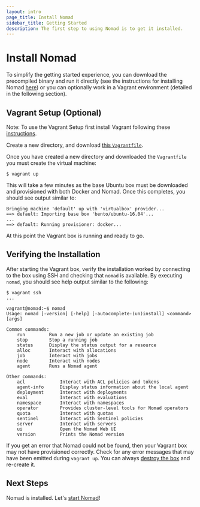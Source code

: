 ```yaml
---
layout: intro
page_title: Install Nomad
sidebar_title: Getting Started
description: The first step to using Nomad is to get it installed.
---
```


# Install Nomad

To simplify the getting started experience, you can download the precompiled
binary and run it directly (see the instructions for installing Nomad
[here][nomad-install]) or you can optionally work in a Vagrant environment
(detailed in the following section).

## Vagrant Setup (Optional)

Note: To use the Vagrant Setup first install Vagrant following these
[instructions][install-instructions].

Create a new directory, and download [this
`Vagrantfile`](https://raw.githubusercontent.com/hashicorp/nomad/master/demo/vagrant/Vagrantfile).

Once you have created a new directory and downloaded the `Vagrantfile` you must
create the virtual machine:

```shell-session
$ vagrant up
```

This will take a few minutes as the base Ubuntu box must be downloaded
and provisioned with both Docker and Nomad. Once this completes, you should
see output similar to:

```text
Bringing machine 'default' up with 'virtualbox' provider...
==> default: Importing base box 'bento/ubuntu-16.04'...
...
==> default: Running provisioner: docker...

```

At this point the Vagrant box is running and ready to go.

## Verifying the Installation

After starting the Vagrant box, verify the installation worked by connecting
to the box using SSH and checking that `nomad` is available. By executing
`nomad`, you should see help output similar to the following:

```shell-session
$ vagrant ssh
...

vagrant@nomad:~$ nomad
Usage: nomad [-version] [-help] [-autocomplete-(un)install] <command> [args]

Common commands:
    run         Run a new job or update an existing job
    stop        Stop a running job
    status      Display the status output for a resource
    alloc       Interact with allocations
    job         Interact with jobs
    node        Interact with nodes
    agent       Runs a Nomad agent

Other commands:
    acl             Interact with ACL policies and tokens
    agent-info      Display status information about the local agent
    deployment      Interact with deployments
    eval            Interact with evaluations
    namespace       Interact with namespaces
    operator        Provides cluster-level tools for Nomad operators
    quota           Interact with quotas
    sentinel        Interact with Sentinel policies
    server          Interact with servers
    ui              Open the Nomad Web UI
    version         Prints the Nomad version
```

If you get an error that Nomad could not be found, then your Vagrant box
may not have provisioned correctly. Check for any error messages that may have
been emitted during `vagrant up`. You can always [destroy the box][destroy] and
re-create it.

## Next Steps

Nomad is installed. Let's [start Nomad](/intro/getting-started/running)!

[nomad-install]: /docs/install#installing-nomad
[destroy]: https://www.vagrantup.com/docs/cli/destroy
[install-instructions]: https://www.vagrantup.com/docs/installation
